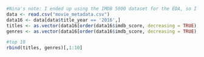 
```r
#Nina's note: I ended up using the IMDB 5000 dataset for the EDA, so I answered the question with it.
data <- read.csv("movie_metadata.csv")
data16 <- data[data$title_year == '2016',]
titles <- as.vector(data16[order(data16$imdb_score, decreasing = TRUE),]$movie_title)
genres <- as.vector(data16[order(data16$imdb_score, decreasing = TRUE),]$genres)

#top 10
rbind(titles, genres)[,1:10]
```

